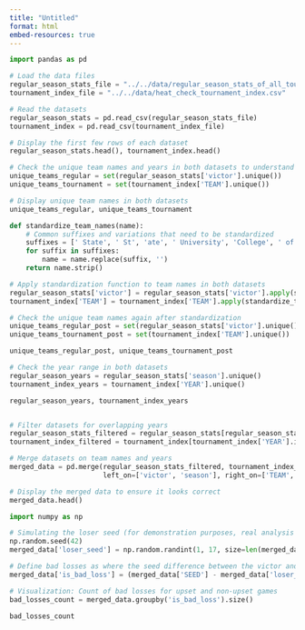 ```yaml
---
title: "Untitled"
format: html
embed-resources: true
---
```


```python

import pandas as pd

# Load the data files
regular_season_stats_file = "../../data/regular_season_stats_of_all_tournament_team_matchups_2007_2019.csv"
tournament_index_file = "../../data/heat_check_tournament_index.csv"

# Read the datasets
regular_season_stats = pd.read_csv(regular_season_stats_file)
tournament_index = pd.read_csv(tournament_index_file)

# Display the first few rows of each dataset
regular_season_stats.head(), tournament_index.head()
```


```python

# Check the unique team names and years in both datasets to understand the merging possibility
unique_teams_regular = set(regular_season_stats['victor'].unique())
unique_teams_tournament = set(tournament_index['TEAM'].unique())

# Display unique team names in both datasets
unique_teams_regular, unique_teams_tournament
```


```python
def standardize_team_names(name):
    # Common suffixes and variations that need to be standardized
    suffixes = [' State', ' St', 'ate', ' University', 'College', ' of']
    for suffix in suffixes:
        name = name.replace(suffix, '')
    return name.strip()

# Apply standardization function to team names in both datasets
regular_season_stats['victor'] = regular_season_stats['victor'].apply(standardize_team_names)
tournament_index['TEAM'] = tournament_index['TEAM'].apply(standardize_team_names)

# Check the unique team names again after standardization
unique_teams_regular_post = set(regular_season_stats['victor'].unique())
unique_teams_tournament_post = set(tournament_index['TEAM'].unique())

unique_teams_regular_post, unique_teams_tournament_post


```


```python
# Check the year range in both datasets
regular_season_years = regular_season_stats['season'].unique()
tournament_index_years = tournament_index['YEAR'].unique()

regular_season_years, tournament_index_years


# Filter datasets for overlapping years
regular_season_stats_filtered = regular_season_stats[regular_season_stats['season'].isin(tournament_index_years)]
tournament_index_filtered = tournament_index[tournament_index['YEAR'].isin(regular_season_years)]

# Merge datasets on team names and years
merged_data = pd.merge(regular_season_stats_filtered, tournament_index_filtered, 
                       left_on=['victor', 'season'], right_on=['TEAM', 'YEAR'], how='inner')

# Display the merged data to ensure it looks correct
merged_data.head()
```


```python


import numpy as np

# Simulating the loser seed (for demonstration purposes, real analysis requires actual data)
np.random.seed(42)
merged_data['loser_seed'] = np.random.randint(1, 17, size=len(merged_data))

# Define bad losses as where the seed difference between the victor and loser is 5 or more
merged_data['is_bad_loss'] = (merged_data['SEED'] - merged_data['loser_seed']).abs() >= 5

# Visualization: Count of bad losses for upset and non-upset games
bad_losses_count = merged_data.groupby('is_bad_loss').size()

bad_losses_count
```

